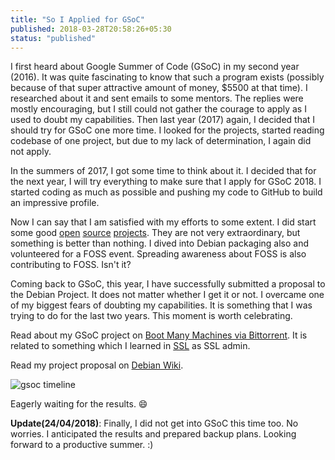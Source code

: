 ```yaml
---
title: "So I Applied for GSoC"
published: 2018-03-28T20:58:26+05:30
status: "published"
---
```


I first heard about Google Summer of Code (GSoC) in my second year (2016). It
was quite fascinating to know that such a program exists (possibly because of
that super attractive amount of money, $5500 at that time). I researched about
it and sent emails to some mentors. The replies were mostly encouraging, but I
still could not gather the courage to apply as I used to doubt my capabilities.
Then last year (2017) again, I decided that I should try for GSoC one more time.
I looked for the projects, started reading codebase of one project, but due to
my lack of determination, I again did not apply.

In the summers of 2017, I got some time to think about it. I decided that for
the next year, I will try everything to make sure that I apply for GSoC 2018. I
started coding as much as possible and pushing my code to GitHub to build an
impressive profile.

Now I can say that I am satisfied with my efforts to some extent. I did start
some good [open](https://github.com/yashhere/BeautifyMP3)
[source](https://github.com/yashhere/ConMan)
[projects](https://github.com/yashhere/Goofy). They are not very extraordinary,
but something is better than nothing. I dived into Debian packaging also and
volunteered for a FOSS event. Spreading awareness about FOSS is also
contributing to FOSS. Isn't it?

Coming back to GSoC, this year, I have successfully submitted a proposal to the
Debian Project. It does not matter whether I get it or not. I overcame one of my
biggest fears of doubting my capabilities. It is something that I was trying to
do for the last two years. This moment is worth celebrating.

Read about my GSoC project on
[Boot Many Machines via Bittorrent](https://wiki.debian.org/SummerOfCode2018/Projects#SummerOfCode2018.2FProjects.2FBootTorrent.Boot_many_machines_via_bittorrent).
It is related to something which I learned in [SSL](http://athena.nitc.ac.in/)
as SSL admin.

Read my project proposal on
[Debian Wiki](https://wiki.debian.org/YashAgarwal/GSoCProposal).

![gsoc timeline](/images/posts/gsoc-timeline.png "gsoc timeline")

Eagerly waiting for the results. 😄

**Update(24/04/2018)**: Finally, I did not get into GSoC this time too. No
worries. I anticipated the results and prepared backup plans. Looking forward to
a productive summer. :)
